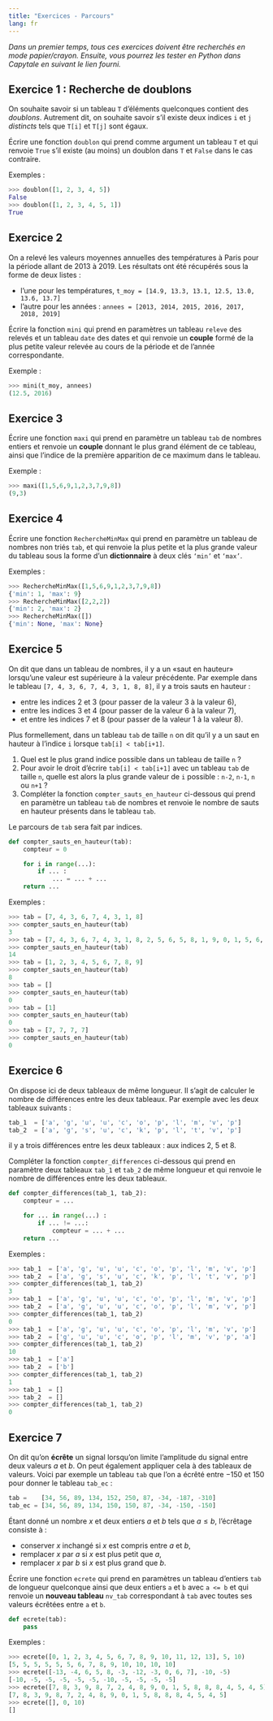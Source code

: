 ---
title: "Exercices - Parcours"
lang: fr
---

*Dans un premier temps, tous ces exercices doivent être recherchés en mode papier/crayon. Ensuite, vous pourrez les tester en Python dans Capytale en suivant le lien fourni.*

## Exercice 1 : Recherche de doublons

On souhaite savoir si un tableau ``T`` d'éléments quelconques contient des *doublons*. Autrement dit, on souhaite savoir s'il existe deux indices ``i`` et ``j`` *distincts* tels que ``T[i]`` et ``T[j]`` sont égaux.

Écrire une fonction ``doublon`` qui prend comme argument un tableau `T` et qui renvoie ``True`` s'il existe (au moins) un doublon dans ``T`` et ``False`` dans le cas contraire.

Exemples :

```python
>>> doublon([1, 2, 3, 4, 5])
False
>>> doublon([1, 2, 3, 4, 5, 1])
True
```	

## Exercice 2

On a relevé les valeurs moyennes annuelles des températures à Paris pour la période allant de 2013 à 2019. Les résultats ont été récupérés sous la forme de deux listes :

* l’une pour les températures, ``t_moy = [14.9, 13.3, 13.1, 12.5, 13.0, 13.6, 13.7]``
* l’autre pour les années : ``annees = [2013, 2014, 2015, 2016, 2017, 2018, 2019]``

Écrire la fonction ``mini`` qui prend en paramètres un tableau ``releve`` des relevés et un tableau ``date`` des dates et qui renvoie un **couple** formé de la plus petite valeur relevée au cours de la période et de l’année correspondante.

Exemple :

```python
>>> mini(t_moy, annees)
(12.5, 2016)
```

## Exercice 3

Écrire une fonction ``maxi`` qui prend en paramètre un tableau ``tab`` de nombres entiers et renvoie un **couple** donnant le plus grand élément de ce tableau, ainsi que l’indice de la première apparition de ce maximum dans le tableau. 

Exemple :

```python
>>> maxi([1,5,6,9,1,2,3,7,9,8])
(9,3)
```

## Exercice 4

Écrire une fonction ``RechercheMinMax`` qui prend en paramètre un tableau de nombres non triés ``tab``, et qui renvoie la plus petite et la plus grande valeur du tableau sous la forme d’un **dictionnaire** à deux clés ``‘min’`` et ``‘max’``.

Exemples :

```python
>>> RechercheMinMax([1,5,6,9,1,2,3,7,9,8])
{'min': 1, 'max': 9}
>>> RechercheMinMax([2,2,2])
{'min': 2, 'max': 2}
>>> RechercheMinMax([])
{'min': None, 'max': None}
```

## Exercice 5

On dit que dans un tableau de nombres, il y a un «saut en hauteur» lorsqu'une valeur est supérieure à la valeur précédente. Par exemple dans le tableau ``[7, 4, 3, 6, 7, 4, 3, 1, 8, 8]``, il y a trois sauts en hauteur :

* entre les indices 2 et 3 (pour passer de la valeur 3 à la valeur 6),
* entre les indices 3 et 4 (pour passer de la valeur 6 à la valeur 7),
* et entre les indices 7 et 8 (pour passer de la valeur 1 à la valeur 8).

Plus formellement, dans un tableau ``tab`` de taille ``n`` on dit qu'il y a un saut en hauteur à l'indice ``i`` lorsque ``tab[i] < tab[i+1]``.

1. Quel est le plus grand indice possible dans un tableau de taille ``n`` ?
2. Pour avoir le droit d'écrire ``tab[i] < tab[i+1]`` avec un tableau ``tab`` de taille ``n``, quelle est alors la plus grande valeur de ``i`` possible : ``n-2``, ``n-1``, ``n`` ou ``n+1`` ?
3. Compléter la fonction ``compter_sauts_en_hauteur`` ci-dessous qui prend en paramètre un tableau ``tab`` de nombres et renvoie le nombre de sauts en hauteur présents dans le tableau ``tab``.

Le parcours de ``tab`` sera fait par indices.

```python
def compter_sauts_en_hauteur(tab):
    compteur = 0

    for i in range(...):
        if ... :
            ... = ... + ...
    return ...
```

Exemples : 
    
```python
>>> tab = [7, 4, 3, 6, 7, 4, 3, 1, 8]
>>> compter_sauts_en_hauteur(tab)
3
>>> tab = [7, 4, 3, 6, 7, 4, 3, 1, 8, 2, 5, 6, 5, 8, 1, 9, 0, 1, 5, 6, 3, 7, 8, 3, 3, 4, 5, 5, 2 ]
>>> compter_sauts_en_hauteur(tab)
14
>>> tab = [1, 2, 3, 4, 5, 6, 7, 8, 9]
>>> compter_sauts_en_hauteur(tab)
8
>>> tab = []
>>> compter_sauts_en_hauteur(tab)
0
>>> tab = [1]
>>> compter_sauts_en_hauteur(tab)
0
>>> tab = [7, 7, 7, 7]
>>> compter_sauts_en_hauteur(tab)
0
```

## Exercice 6

On dispose ici de deux tableaux de même longueur. Il s'agit de calculer le nombre de différences entre les deux tableaux. Par exemple avec les deux tableaux suivants :

```python
tab_1  = ['a', 'g', 'u', 'u', 'c', 'o', 'p', 'l', 'm', 'v', 'p']
tab_2  = ['a', 'g', 's', 'u', 'c', 'k', 'p', 'l', 't', 'v', 'p']
```

il y a trois différences entre les deux tableaux : aux indices 2, 5 et 8.

Compléter la fonction ``compter_differences`` ci-dessous qui prend en paramètre deux tableaux ``tab_1`` et ``tab_2`` de même longueur et qui renvoie le nombre de différences entre les deux tableaux.

```python
def compter_differences(tab_1, tab_2):
    compteur = ...

    for ... in range(...) :
        if ... != ...:
            compteur = ... + ...
    return ...

```

Exemples :

```python
>>> tab_1  = ['a', 'g', 'u', 'u', 'c', 'o', 'p', 'l', 'm', 'v', 'p']
>>> tab_2  = ['a', 'g', 's', 'u', 'c', 'k', 'p', 'l', 't', 'v', 'p']
>>> compter_differences(tab_1, tab_2)
3
>>> tab_1  = ['a', 'g', 'u', 'u', 'c', 'o', 'p', 'l', 'm', 'v', 'p']
>>> tab_2  = ['a', 'g', 'u', 'u', 'c', 'o', 'p', 'l', 'm', 'v', 'p']
>>> compter_differences(tab_1, tab_2)
0
>>> tab_1  = ['a', 'g', 'u', 'u', 'c', 'o', 'p', 'l', 'm', 'v', 'p']
>>> tab_2  = ['g', 'u', 'u', 'c', 'o', 'p', 'l', 'm', 'v', 'p', 'a']
>>> compter_differences(tab_1, tab_2)
10
>>> tab_1  = ['a']
>>> tab_2  = ['b']
>>> compter_differences(tab_1, tab_2)
1
>>> tab_1  = []
>>> tab_2  = []
>>> compter_differences(tab_1, tab_2)
0
```

## Exercice 7

On dit qu'on **écrête** un signal lorsqu'on limite l'amplitude du signal entre deux valeurs $a$ et $b$. On peut également appliquer cela à des tableaux de valeurs. Voici par exemple un tableau ``tab`` que l'on a écrêté entre $- 150$ et $150$ pour donner le tableau ``tab_ec`` :

```python
tab =    [34, 56, 89, 134, 152, 250, 87, -34, -187, -310]
tab_ec = [34, 56, 89, 134, 150, 150, 87, -34, -150, -150]
```

Étant donné un nombre $x$ et deux entiers $a$ et $b$ tels que $a\leqslant b$, l'écrêtage consiste à :

* conserver $x$ inchangé si $x$ est compris entre $a$ et $b$,
* remplacer $x$ par $a$ si $x$ est plus petit que $a$,
* remplacer $x$ par $b$ si $x$ est plus grand que $b$.

Écrire une fonction ``ecrete`` qui prend en paramètres un tableau d'entiers ``tab`` de longueur quelconque ainsi que deux entiers ``a`` et ``b`` avec ``a <= b`` et qui renvoie un **nouveau tableau** ``nv_tab`` correspondant à ``tab`` avec toutes ses valeurs écrêtées entre ``a`` et ``b``.

```python
def ecrete(tab):
    pass
```

Exemples :

```python
>>> ecrete([0, 1, 2, 3, 4, 5, 6, 7, 8, 9, 10, 11, 12, 13], 5, 10)
[5, 5, 5, 5, 5, 5, 6, 7, 8, 9, 10, 10, 10, 10]
>>> ecrete([-13, -4, 6, 5, 8, -3, -12, -3, 0, 6, 7], -10, -5)
[-10, -5, -5, -5, -5, -5, -10, -5, -5, -5, -5]
>>> ecrete([7, 8, 3, 9, 8, 7, 2, 4, 8, 9, 0, 1, 5, 8, 8, 8, 4, 5, 4, 5], 0, 10)
[7, 8, 3, 9, 8, 7, 2, 4, 8, 9, 0, 1, 5, 8, 8, 8, 4, 5, 4, 5]
>>> ecrete([], 0, 10)
[]
```

